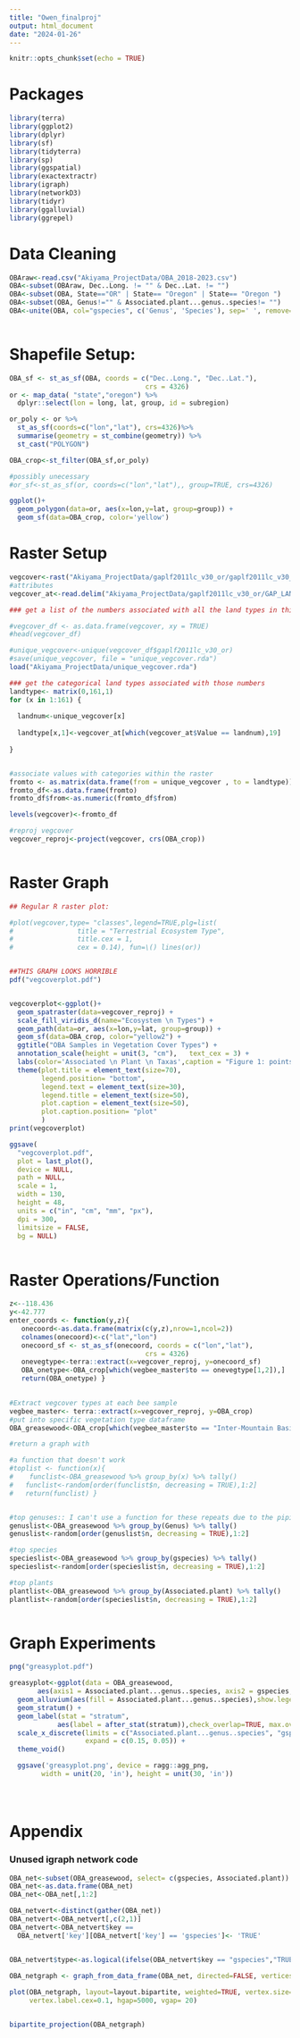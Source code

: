 ```yaml
---
title: "Owen_finalproj"
output: html_document
date: "2024-01-26"
---
```


```r
knitr::opts_chunk$set(echo = TRUE)
```

# Packages

```r
library(terra)
library(ggplot2)
library(dplyr)
library(sf)
library(tidyterra)
library(sp)
library(ggspatial)
library(exactextractr)
library(igraph)
library(networkD3)
library(tidyr)
library(ggalluvial)
library(ggrepel)
```

# Data Cleaning

```r
OBAraw<-read.csv("Akiyama_ProjectData/OBA_2018-2023.csv")
OBA<-subset(OBAraw, Dec..Long. != "" & Dec..Lat. != "")
OBA<-subset(OBA, State=="OR" | State== "Oregon" | State== "Oregon ")
OBA<-subset(OBA, Genus!="" & Associated.plant...genus..species!= "")
OBA<-unite(OBA, col="gspecies", c('Genus', 'Species'), sep=' ', remove=FALSE)



```

# Shapefile Setup:

```r
OBA_sf <- st_as_sf(OBA, coords = c("Dec..Long.", "Dec..Lat."),
                                  crs = 4326)
or <- map_data( "state","oregon") %>% 
  dplyr::select(lon = long, lat, group, id = subregion)

or_poly <- or %>%
  st_as_sf(coords=c("lon","lat"), crs=4326)%>%
  summarise(geometry = st_combine(geometry)) %>%
  st_cast("POLYGON")

OBA_crop<-st_filter(OBA_sf,or_poly)

#possibly unecessary
#or_sf<-st_as_sf(or, coords=c("lon","lat"),, group=TRUE, crs=4326)

ggplot()+
  geom_polygon(data=or, aes(x=lon,y=lat, group=group)) +
  geom_sf(data=OBA_crop, color='yellow') 
```

# Raster Setup

```r
vegcover<-rast("Akiyama_ProjectData/gaplf2011lc_v30_or/gaplf2011lc_v30_or.tif")
#attributes
vegcover_at<-read.delim("Akiyama_ProjectData/gaplf2011lc_v30_or/GAP_LANDFIRE_National_Terrestrial_Ecosystems_2011_Attributes.txt")

### get a list of the numbers associated with all the land types in this raster (put this in # because converting to df took 20 min)

#vegcover_df <- as.data.frame(vegcover, xy = TRUE)
#head(vegcover_df)

#unique_vegcover<-unique(vegcover_df$gaplf2011lc_v30_or)
#save(unique_vegcover, file = "unique_vegcover.rda")
load("Akiyama_ProjectData/unique_vegcover.rda")

### get the categorical land types associated with those numbers
landtype<- matrix(0,161,1)
for (x in 1:161) {
  
  landnum<-unique_vegcover[x]
 
  landtype[x,1]<-vegcover_at[which(vegcover_at$Value == landnum),19]
  
}


#associate values with categories within the raster
fromto <- as.matrix(data.frame(from = unique_vegcover , to = landtype))
fromto_df<-as.data.frame(fromto)
fromto_df$from<-as.numeric(fromto_df$from)

levels(vegcover)<-fromto_df

#reproj vegcover
vegcover_reproj<-project(vegcover, crs(OBA_crop))



```

# Raster Graph

```r
## Regular R raster plot:

#plot(vegcover,type= "classes",legend=TRUE,plg=list(
#                title = "Terrestrial Ecosystem Type",
#                title.cex = 1, 
#                cex = 0.14), fun=\() lines(or))


##THIS GRAPH LOOKS HORRIBLE
pdf("vegcoverplot.pdf")


vegcoverplot<-ggplot()+
  geom_spatraster(data=vegcover_reproj) +
  scale_fill_viridis_d(name="Ecosystem \n Types") +
  geom_path(data=or, aes(x=lon,y=lat, group=group)) +
  geom_sf(data=OBA_crop, color="yellow2") +
  ggtitle("OBA Samples in Vegetation Cover Types") +
  annotation_scale(height = unit(3, "cm"),   text_cex = 3) +
  labs(color='Associated \n Plant \n Taxas',caption = "Figure 1: points represent instances of Halictus rubicundus caught from 2018-2019. The species has a wide distribution accross many ecosystems and plants.") +
  theme(plot.title = element_text(size=70),
        legend.position= "bottom",
        legend.text = element_text(size=30),
        legend.title = element_text(size=50),
        plot.caption = element_text(size=50),
        plot.caption.position= "plot"
        )
print(vegcoverplot)

ggsave(
  "vegcoverplot.pdf",
  plot = last_plot(),
  device = NULL,
  path = NULL,
  scale = 1,
  width = 130,
  height = 48,
  units = c("in", "cm", "mm", "px"),
  dpi = 300,
  limitsize = FALSE,
  bg = NULL)
         
```

# Raster Operations/Function

```r
z<--118.436
y<-42.777
enter_coords <- function(y,z){
   onecoord<-as.data.frame(matrix(c(y,z),nrow=1,ncol=2))
   colnames(onecoord)<-c("lat","lon")
   onecoord_sf <- st_as_sf(onecoord, coords = c("lon","lat"),
                                  crs = 4326)
   onevegtype<-terra::extract(x=vegcover_reproj, y=onecoord_sf)
   OBA_onetype<-OBA_crop[which(vegbee_master$to == onevegtype[1,2]),]
   return(OBA_onetype) }

 
#Extract vegcover types at each bee sample
vegbee_master<- terra::extract(x=vegcover_reproj, y=OBA_crop)
#put into specific vegetation type dataframe
OBA_greasewood<-OBA_crop[which(vegbee_master$to == "Inter-Mountain Basins Greasewood Flat"),]

#return a graph with 

#a function that doesn't work
#toplist <- function(x){
#    funclist<-OBA_greasewood %>% group_by(x) %>% tally()
#   funclist<-random[order(funclist$n, decreasing = TRUE),1:2]
#   return(funclist) }


#top genuses:: I can't use a function for these repeats due to the piping
genuslist<-OBA_greasewood %>% group_by(Genus) %>% tally()
genuslist<-random[order(genuslist$n, decreasing = TRUE),1:2]

#top species
specieslist<-OBA_greasewood %>% group_by(gspecies) %>% tally()
specieslist<-random[order(specieslist$n, decreasing = TRUE),1:2]

#top plants
plantlist<-OBA_greasewood %>% group_by(Associated.plant) %>% tally()
plantlist<-random[order(specieslist$n, decreasing = TRUE),1:2]



```

# Graph Experiments

```r


png("greasyplot.pdf")

greasyplot<-ggplot(data = OBA_greasewood,
       aes(axis1 = Associated.plant...genus..species, axis2 = gspecies,)) +
  geom_alluvium(aes(fill = Associated.plant...genus..species),show.legend = FALSE, ) +
  geom_stratum() +
  geom_label(stat = "stratum",
            aes(label = after_stat(stratum)),check_overlap=TRUE, max.overlaps=21) +
  scale_x_discrete(limits = c("Associated.plant...genus..species", "gspecies"),
                   expand = c(0.15, 0.05)) +
  theme_void()

  ggsave('greasyplot.png', device = ragg::agg_png, 
        width = unit(20, 'in'), height = unit(30, 'in'))
```

# 

```r

```

# 

# Appendix

### Unused igraph network code

```r
OBA_net<-subset(OBA_greasewood, select= c(gspecies, Associated.plant))
OBA_net<-as.data.frame(OBA_net)
OBA_net<-OBA_net[,1:2]

OBA_netvert<-distinct(gather(OBA_net))
OBA_netvert<-OBA_netvert[,c(2,1)]
OBA_netvert<-OBA_netvert$key ==
  OBA_netvert['key'][OBA_netvert['key'] == 'gspecies']<- 'TRUE'


OBA_netvert$type<-as.logical(ifelse(OBA_netvert$key == "gspecies","TRUE","FALSE"))
 
OBA_netgraph <- graph_from_data_frame(OBA_net, directed=FALSE, vertices=OBA_netvert)

plot(OBA_netgraph, layout=layout.bipartite, weighted=TRUE, vertex.size=0.5,
     vertex.label.cex=0.1, hgap=5000, vgap= 20)


bipartite_projection(OBA_netgraph)
```
